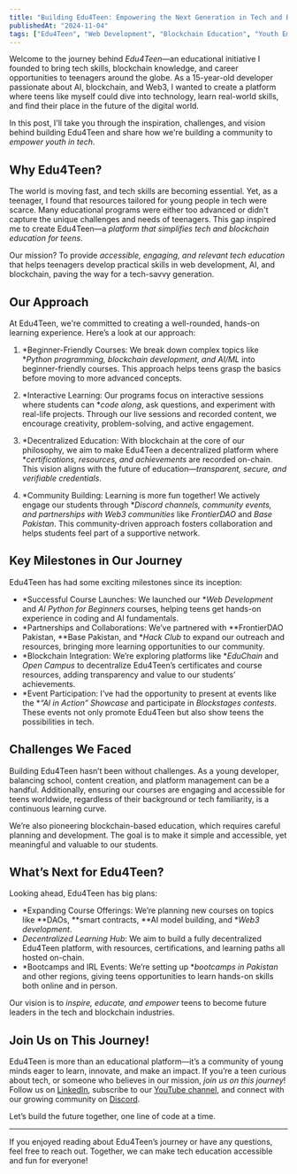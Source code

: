 ```yaml
---
title: "Building Edu4Teen: Empowering the Next Generation in Tech and Blockchain"
publishedAt: "2024-11-04"
tags: ["Edu4Teen", "Web Development", "Blockchain Education", "Youth Empowerment", "Tech Education"]
---
```


Welcome to the journey behind *Edu4Teen*—an educational initiative I founded to bring tech skills, blockchain knowledge, and career opportunities to teenagers around the globe. As a 15-year-old developer passionate about AI, blockchain, and Web3, I wanted to create a platform where teens like myself could dive into technology, learn real-world skills, and find their place in the future of the digital world.

In this post, I'll take you through the inspiration, challenges, and vision behind building Edu4Teen and share how we're building a community to *empower youth in tech*.

## Why Edu4Teen?

The world is moving fast, and tech skills are becoming essential. Yet, as a teenager, I found that resources tailored for young people in tech were scarce. Many educational programs were either too advanced or didn't capture the unique challenges and needs of teenagers. This gap inspired me to create Edu4Teen—a *platform that simplifies tech and blockchain education for teens*.

Our mission? To provide *accessible, engaging, and relevant tech education* that helps teenagers develop practical skills in web development, AI, and blockchain, paving the way for a tech-savvy generation.

## Our Approach

At Edu4Teen, we're committed to creating a well-rounded, hands-on learning experience. Here’s a look at our approach:

1. *Beginner-Friendly Courses: We break down complex topics like **Python programming, blockchain development, and AI/ML* into beginner-friendly courses. This approach helps teens grasp the basics before moving to more advanced concepts.

2. *Interactive Learning: Our programs focus on interactive sessions where students can **code along*, ask questions, and experiment with real-life projects. Through our live sessions and recorded content, we encourage creativity, problem-solving, and active engagement.

3. *Decentralized Education: With blockchain at the core of our philosophy, we aim to make Edu4Teen a decentralized platform where **certifications, resources, and achievements* are recorded on-chain. This vision aligns with the future of education—*transparent, secure, and verifiable credentials*.

4. *Community Building: Learning is more fun together! We actively engage our students through **Discord channels, community events, and partnerships with Web3 communities* like *FrontierDAO* and *Base Pakistan*. This community-driven approach fosters collaboration and helps students feel part of a supportive network.

## Key Milestones in Our Journey

Edu4Teen has had some exciting milestones since its inception:

- *Successful Course Launches: We launched our **Web Development* and *AI Python for Beginners* courses, helping teens get hands-on experience in coding and AI fundamentals.
- *Partnerships and Collaborations: We’ve partnered with **FrontierDAO Pakistan, **Base Pakistan, and **Hack Club* to expand our outreach and resources, bringing more learning opportunities to our community.
- *Blockchain Integration: We’re exploring platforms like **EduChain* and *Open Campus* to decentralize Edu4Teen’s certificates and course resources, adding transparency and value to our students’ achievements.
- *Event Participation: I’ve had the opportunity to present at events like the **“AI in Action” Showcase* and participate in *Blockstages contests*. These events not only promote Edu4Teen but also show teens the possibilities in tech.

## Challenges We Faced

Building Edu4Teen hasn’t been without challenges. As a young developer, balancing school, content creation, and platform management can be a handful. Additionally, ensuring our courses are engaging and accessible for teens worldwide, regardless of their background or tech familiarity, is a continuous learning curve.

We’re also pioneering blockchain-based education, which requires careful planning and development. The goal is to make it simple and accessible, yet meaningful and valuable to our students.

## What’s Next for Edu4Teen?

Looking ahead, Edu4Teen has big plans:

- *Expanding Course Offerings: We’re planning new courses on topics like **DAOs, **smart contracts, **AI model building, and **Web3 development*.
- *Decentralized Learning Hub*: We aim to build a fully decentralized Edu4Teen platform, with resources, certifications, and learning paths all hosted on-chain.
- *Bootcamps and IRL Events: We’re setting up **bootcamps in Pakistan* and other regions, giving teens opportunities to learn hands-on skills both online and in person.

Our vision is to *inspire, educate, and empower* teens to become future leaders in the tech and blockchain industries.

## Join Us on This Journey!

Edu4Teen is more than an educational platform—it’s a community of young minds eager to learn, innovate, and make an impact. If you’re a teen curious about tech, or someone who believes in our mission, *join us on this journey*! Follow us on [LinkedIn](https://www.linkedin.com/company/edu4teen/), subscribe to our [YouTube channel](https://www.youtube.com/channel/edu4teen), and connect with our growing community on [Discord](https://discord.gg/edu4teen).

Let’s build the future together, one line of code at a time.

---

If you enjoyed reading about Edu4Teen’s journey or have any questions, feel free to reach out. Together, we can make tech education accessible and fun for everyone!